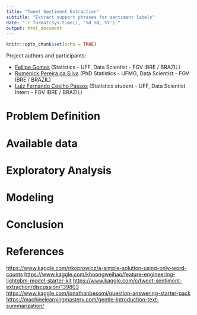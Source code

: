 ```yaml
---
title: "Tweet Sentiment Extraction"
subtitle: "Extract support phrases for sentiment labels"
date: "`r format(Sys.time(), '%d %B, %Y')`"
output: html_document
---
```


```r
knitr::opts_chunk$set(echo = TRUE)
```

Project authors and participants:

* [Fellipe Gomes](https://github.com/gomesfellipe) (Statistics - UFF, Data Scientist - FGV IBRE / BRAZIL)
* [Rumenick Pereira da Silva](https://github.com/Rumenick) (PhD Statistics - UFMG, Data Scientist - FGV IBRE / BRAZIL)
* [Luiz Fernando Coelho Passos](https://github.com/luizfcp) (Statistics student - UFF, Data Scientist Intern - FGV IBRE / BRAZIL)
  
# Problem Definition

<!-- Descrever fonte dos dados, processo manual -->

<!-- premissas: -->
<!-- Pontos de reflexao -->
<!-- Problemas de corte nos textos selecionados não terão impacto sobre o a medida Jaccard final -->
<!-- O txto selecionado foi obtido por um modelo e elesq ueremo comparar os resultados ou um humano apenas copiou e colou  -->
<!-- Existem select text que aparecem mais de uma vezno text  -->


# Available data

# Exploratory Analysis

<!-- Metaanalise -->
<!-- Tweets que sao iguais -->
<!-- Texto em branco ou NA? -->
<!-- Tamanho do textos -->
<!-- numero de palavras -->
<!-- Numero de caracteres iguais entre text e selected -->
<!-- palavras que mais coocorrem -->
<!-- n de exclamacoes correlacionado com sentimento negativo? -->


<!-- Calcular Jaccard entre os textos para cada sentimento -->
<!-- sentimento neutro tem jaccard muito alto?  -->
<!-- se sim retorna o texto inteiro logo (comparar jaccard, n de palavras, n de letras) -->
<!-- Acredito que neutral ja seja bastante parecido -->

# Modeling

<!-- estrategias: -->


<!-- baseline: todo texto (positive, neutral e negative) -->

<!-- usar busca de palavras cm sentimento negativo e retornar trexos com essas frases -->
<!-- usar a palavra que vem antes e que vem depoois (3 submissoes) -->

<!-- Word2vec pra vetorizar -->

<!-- NER - Spacy,  -->

<!-- Text summarization -->

<!-- BERT -->



# Conclusion

<!-- TODO cruzar com sentimentos mais refinados mais para frente -->
  
# References

<https://www.kaggle.com/nkoprowicz/a-simple-solution-using-only-word-counts>
<https://www.kaggle.com/khoongweihao/feature-engineering-lightgbm-model-starter-kit>
<https://www.kaggle.com/c/tweet-sentiment-extraction/discussion/139803>
<https://www.kaggle.com/jonathanbesomi/question-answering-starter-pack>
<https://machinelearningmastery.com/gentle-introduction-text-summarization/>

